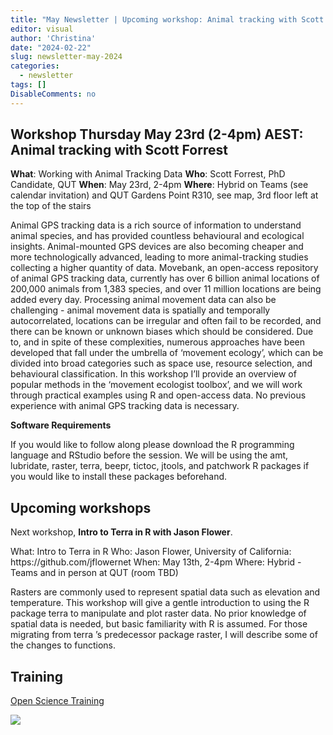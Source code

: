 ```yaml
---
title: "May Newsletter | Upcoming workshop: Animal tracking with Scott Forrest"
editor: visual
author: 'Christina'
date: "2024-02-22"
slug: newsletter-may-2024
categories:
  - newsletter
tags: []
DisableComments: no
---
```


## Workshop Thursday May 23rd (2-4pm) AEST: Animal tracking with Scott Forrest

**What**: Working with Animal Tracking Data
**Who**: Scott Forrest, PhD Candidate, QUT
**When**: May 23rd, 2-4pm
**Where**: Hybrid on Teams (see calendar invitation) and QUT Gardens Point R310, see map, 3rd floor left at the top of the stairs
 
Animal GPS tracking data is a rich source of information to understand animal species, and has provided countless behavioural and ecological insights. Animal-mounted GPS devices are also becoming cheaper and more technologically advanced, leading to more animal-tracking studies collecting a higher quantity of data. Movebank, an open-access repository of animal GPS tracking data, currently has over 6 billion animal locations of 200,000 animals from 1,383 species, and over 11 million locations are being added every day. Processing animal movement data can also be challenging - animal movement data is spatially and temporally autocorrelated, locations can be irregular and often fail to be recorded, and there can be known or unknown biases which should be considered. Due to, and in spite of these complexities, numerous approaches have been developed that fall under the umbrella of 'movement ecology', which can be divided into broad categories such as space use, resource selection, and behavioural classification. In this workshop I'll provide an overview of popular methods in the 'movement ecologist toolbox', and we will work through practical examples using R and open-access data. No previous experience with animal GPS tracking data is necessary.

**Software Requirements**

If you would like to follow along please download the R programming language and RStudio before the session. We will be using the amt, lubridate, raster, terra, beepr, tictoc, jtools, and patchwork R packages if you would like to install these packages beforehand.

## Upcoming workshops

Next workshop, **Intro to Terra in R with Jason Flower**.

What: Intro to Terra in R
Who: Jason Flower, University of California: https://github.com/jflowernet
When: May 13th, 2-4pm
Where: Hybrid - Teams and in person at QUT (room TBD)

Rasters are commonly used to represent spatial data such as elevation and temperature. This workshop will give a gentle introduction to using the R package terra to manipulate and plot raster data. No prior knowledge of spatial data is needed, but basic familiarity with R is assumed. For those migrating from terra 's predecessor package raster, I will describe some of the changes to functions.

## Training

[Open Science Training](https://nasa.github.io/Transform-to-Open-Science/take-os101/)

![](image.png)
